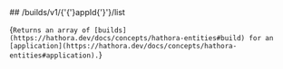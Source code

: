 
<MethodPill method="get" />
## /builds/v1/{'{'}appId{'}'}/list

{`Returns an array of [builds](https://hathora.dev/docs/concepts/hathora-entities#build) for an [application](https://hathora.dev/docs/concepts/hathora-entities#application).`}
